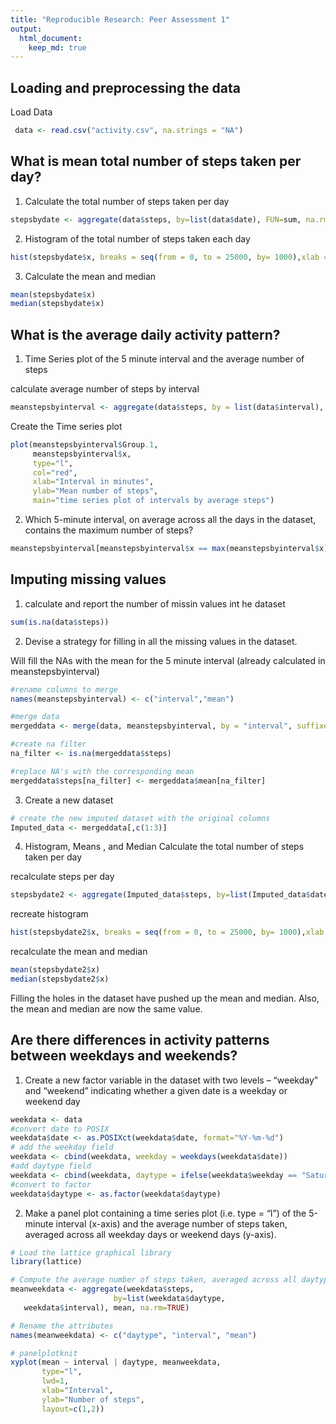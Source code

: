```yaml
---
title: "Reproducible Research: Peer Assessment 1"
output: 
  html_document:
    keep_md: true
---
```



## Loading and preprocessing the data

Load Data
```r
 data <- read.csv("activity.csv", na.strings = "NA")
```


## What is mean total number of steps taken per day?

1. Calculate the total number of steps taken per day
 
```r
stepsbydate <- aggregate(data$steps, by=list(data$date), FUN=sum, na.rm=TRUE)
```

2. Histogram of the total number of steps taken each day

```r
hist(stepsbydate$x, breaks = seq(from = 0, to = 25000, by= 1000),xlab = "Number of steps per day",main="Histogram of number of steps taken each day")
```

3. Calculate the mean and median

```r
mean(stepsbydate$x)
median(stepsbydate$x)
```
## What is the average daily activity pattern?

1. Time Series plot of the 5 minute interval and the average number of steps

calculate average number of steps by interval
```r
meanstepsbyinterval <- aggregate(data$steps, by = list(data$interval), FUN=mean, na.rm = TRUE)
```

Create the Time series plot
```r
plot(meanstepsbyinterval$Group.1, 
     meanstepsbyinterval$x, 
     type="l", 
     col="red", 
     xlab="Interval in minutes", 
     ylab="Mean number of steps", 
     main="time series plot of intervals by average steps")
```

2. Which 5-minute interval, on average across all the days in the dataset, contains the maximum number of steps?

```r
meanstepsbyinterval[meanstepsbyinterval$x == max(meanstepsbyinterval$x),]$Group.1
```

## Imputing missing values

1. calculate and report the number of missin values int he dataset

```r
sum(is.na(data$steps))
```

2. Devise a strategy for filling in all the missing values in the dataset.

Will fill the NAs with the mean for the 5 minute interval (already calculated in meanstepsbyinterval)

```r
#rename columns to merge
names(meanstepsbyinterval) <- c("interval","mean")

#merge data
mergeddata <- merge(data, meanstepsbyinterval, by = "interval", suffixes = c("d","m"))

#create na filter
na_filter <- is.na(mergeddata$steps)

#replace NA's with the corresponding mean
mergeddata$steps[na_filter] <- mergeddata$mean[na_filter]
```

3. Create a new dataset
```r
# create the new imputed dataset with the original columns
Imputed_data <- mergeddata[,c(1:3)]
```

4. Histogram, Means , and Median
Calculate the total number of steps taken per day

recalculate steps per day
```r
stepsbydate2 <- aggregate(Imputed_data$steps, by=list(Imputed_data$date), FUN=sum, na.rm=TRUE)
```

recreate histogram
```r
hist(stepsbydate2$x, breaks = seq(from = 0, to = 25000, by= 1000),xlab = "Number of steps per day",main="Histogram of number of steps taken each day")
```

recalculate the mean and median
```r
mean(stepsbydate2$x)
median(stepsbydate2$x)
```

Filling the holes in the dataset have pushed up the mean and median. Also, the mean and median are now the same value.

## Are there differences in activity patterns between weekdays and weekends?

1. Create a new factor variable in the dataset with two levels – “weekday” and “weekend” indicating whether a given date is a weekday or weekend day

```r
weekdata <- data
#convert date to POSIX
weekdata$date <- as.POSIXct(weekdata$date, format="%Y-%m-%d")
# add the weekday field
weekdata <- cbind(weekdata, weekday = weekdays(weekdata$date))
#add daytype field
weekdata <- cbind(weekdata, daytype = ifelse(weekdata$weekday == "Saturday" | weekdata$weekday == "Sunday", "weekend", "weekday"))
#convert to factor
weekdata$daytype <- as.factor(weekdata$daytype)
```

2. Make a panel plot containing a time series plot (i.e. type = "l") of the 5-minute interval (x-axis) and the average number of steps taken, averaged across all weekday days or weekend days (y-axis).

```r
# Load the lattice graphical library
library(lattice)

# Compute the average number of steps taken, averaged across all daytype variable
meanweekdata <- aggregate(weekdata$steps, 
                       by=list(weekdata$daytype, 
   weekdata$interval), mean, na.rm=TRUE)

# Rename the attributes
names(meanweekdata) <- c("daytype", "interval", "mean")

# panelplotknit
xyplot(mean ~ interval | daytype, meanweekdata, 
       type="l", 
       lwd=1, 
       xlab="Interval", 
       ylab="Number of steps", 
       layout=c(1,2))

```